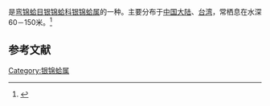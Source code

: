 {{noteTA
|T=zh-cn:环肋胡桃蛤; zh-tw:黑真珠銀錦蛤;
|1=zh-cn:环肋胡桃蛤; zh-tw:黑真珠銀錦蛤;
}}
{{Speciesbox
| name = 环肋胡桃蛤
| image = 
| image_width = 
| genus = Nucula
| species = cyrenoides
| authority = (Kuroda, 1929)
}}
{{地区用词4|start=学名：''{{lang|la|Nucula cyrenoides}}''|cn=环肋胡桃蛤|tw=黑真珠銀錦蛤|as=称}}是[[弯锦蛤目|弯锦蛤目]][[银锦蛤科|银锦蛤科]][[银锦蛤属|银锦蛤属]]的一种。主要分布于[[中国大陆|中国大陆]]、[[台湾|台湾]]，常栖息在水深60－150米。<ref>{{cite web|url=http://shell.sinica.edu.tw/chinese/shellbase_detail.php?science_no=2948|title=国际贝库：环肋胡桃蛤|publisher=台湾贝类资料库|accessdate=2009-08-11|archive-date=2016-03-04|archive-url=https://web.archive.org/web/20160304114200/http://shell.sinica.edu.tw/chinese/shellbase_detail.php?science_no=2948|dead-url=no}}</ref>

== 参考文献 ==
{{reflist|2}}
{{Taxonbar|from=Q15234205}}

[[Category:银锦蛤属|Category:银锦蛤属]]